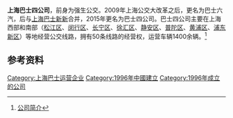 {{Infobox company 
|name = 上海巴士第四公共交通有限公司
|name_en = 
|logo = Logo of Shanghai Bashi Group.svg
|logo_size = 50px
|logo_caption = 
|image = 
|image_size = 
|image_caption = 
|trading_name = 
|other_name = 
|former_names = 上海强生公共汽车有限公司<br />上海巴士六汽公共交通有限公司
|local_code_name = CN
|local_code = 91310107132685179E
|company_type = 
|market_information = 
|ISIN = 
|predecessor = 
|foundation = 1996年10月21日
|founders = 
|key_people = 
|location = {{PRC}}[[上海市|上海市]][[普陀区_(上海市)|普陀区]]常德路1239号504－1室
|area_served = 
|industry = [[巴士|巴士]]
|revenue = 
|revenue_year = 
|operating_income = 
|net_income = 
|aum = 
|assets = 
|equity = 
|owners = 
|num_employees = 
|num_employees_year = 
|divisions = 
|capital = 
|market_value = 
|P/E_ratio = 
|earnings_per_share = 
|net_asset_value = 
|accounting_period = 
|major_shareholder = 
|parent = [[上海久事公共交通集团有限公司|上海久事公共交通集团有限公司]]
|homepage =http://61.152.242.65/bslq/
}}

'''上海巴士四公司'''，前身为强生公交。2009年上海公交大改革之后，更名为巴士六汽，后与[[上海巴士新新|上海巴士新新]]合并，2015年更名为巴士四公司。巴士四公司主要在上海西部和南部（[[松江区|松江区]]、[[闵行区|闵行区]]、[[长宁区|长宁区]]、[[徐汇区|徐汇区]]、[[静安区|静安区]]、[[普陀区_(上海市)|普陀区]]、[[黄浦区|黄浦区]]、[[浦东新区|浦东新区]]）等地经营公交线路，拥有50条线路的经营权，运营车辆1400余辆。<ref>[http://61.152.242.65/bssq/servlet/Srv?action_code=frontCorpJJ 公司简介]</ref>

== 参考资料 ==
{{Reflist}}

{{trans-stub}}
{{SH-stub}}

[[Category:上海巴士运营企业|Category:上海巴士运营企业]]
[[Category:1996年中國建立|Category:1996年中國建立]]
[[Category:1996年成立的公司|Category:1996年成立的公司]]